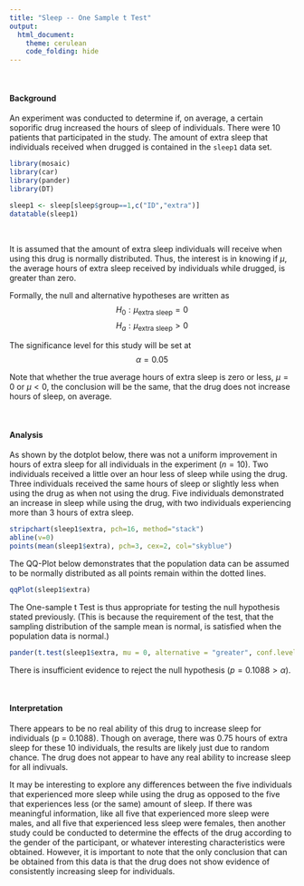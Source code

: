 ```yaml
---
title: "Sleep -- One Sample t Test"
output: 
  html_document:
    theme: cerulean
    code_folding: hide
---
```


<br />

#### Background

An experiment was conducted to determine if, on average, a certain soporific drug increased the hours of sleep of individuals. There were 10 patients that participated in the study. The amount of extra sleep that individuals received when drugged is contained in the `sleep1` data set.


```r
library(mosaic)
library(car)
library(pander)
library(DT)
```

```r
sleep1 <- sleep[sleep$group==1,c("ID","extra")]
datatable(sleep1)
```

<br />

It is assumed that the amount of extra sleep individuals will receive when using this drug is normally distributed. Thus, the interest is in knowing if $\mu$, the average hours of extra sleep received by individuals while drugged, is greater than zero. 

Formally, the null and alternative hypotheses are written as
$$
  H_0: \mu_\text{extra sleep} = 0
$$
$$
  H_a: \mu_\text{extra sleep} > 0
$$

The significance level for this study will be set at
$$
  \alpha = 0.05
$$

Note that whether the true average hours of extra sleep is zero or less, $\mu = 0$ or $\mu < 0$, the conclusion will be the same, that the drug does not increase hours of sleep, on average.

<br />

#### Analysis

As shown by the dotplot below, there was not a uniform improvement in hours of extra sleep for all individuals in the experiment ($n=10$). Two individuals received a little over an hour less of sleep while using the drug. Three individuals received the same hours of sleep or slightly less when using the drug as when not using the drug. Five individuals demonstrated an increase in sleep while using the drug, with two individuals experiencing more than 3 hours of extra sleep. 

```r
stripchart(sleep1$extra, pch=16, method="stack")
abline(v=0)
points(mean(sleep1$extra), pch=3, cex=2, col="skyblue")
```

The QQ-Plot below demonstrates that the population data can be assumed to be normally distributed as all points remain within the dotted lines.

```r
qqPlot(sleep1$extra)
```

The One-sample t Test is thus appropriate for testing the null hypothesis stated previously. (This is because the requirement of the test, that the sampling distribution of the sample mean is normal, is satisfied when the population data is normal.)

```r
pander(t.test(sleep1$extra, mu = 0, alternative = "greater", conf.level = 0.95), caption="One Sample t-Test: Hours of Extra Sleep")
```

There is insufficient evidence to reject the null hypothesis $(p = 0.1088 > \alpha)$.

<br />

#### Interpretation

There appears to be no real ability of this drug to increase sleep for individuals (p = 0.1088). Though on average, there was 0.75 hours of extra sleep for these 10 individuals, the results are likely just due to random chance. The drug does not appear to have any real ability to increase sleep for all indivuals.

It may be interesting to explore any differences between the five individuals that experienced more sleep while using the drug as opposed to the five that experiences less (or the same) amount of sleep. If there was meaningful information, like all five that experienced more sleep were males, and all five that experienced less sleep were females, then another study could be conducted to determine the effects of the drug according to the gender of the participant, or whatever interesting characteristics were obtained. However, it is important to note that the only conclusion that can be obtained from this data is that the drug does not show evidence of consistently increasing sleep for individuals.





